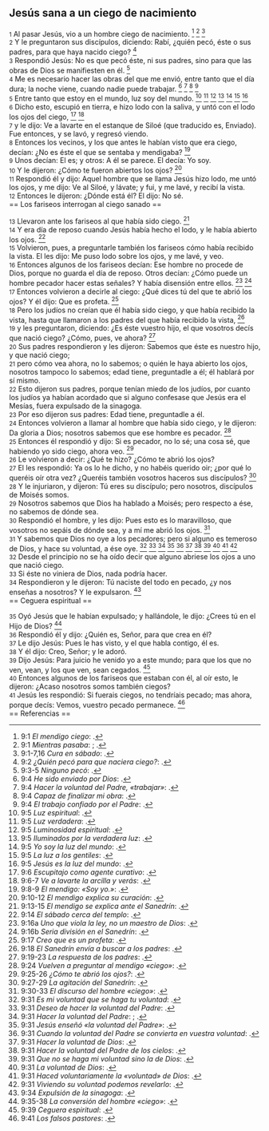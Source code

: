 == Jesús sana a un ciego de nacimiento ==

{{anchor|1}} <small>1</small> Al pasar Jesús, vio a un hombre ciego de nacimiento. <ref>9:1 ''El mendigo ciego'': {{lib|LU|164|3|1}}.</ref> <ref>9:1 ''Mientras pasaba'': {{lib|LU|171|7|5}}; {{lib|LU|171|7|9}}.</ref> <ref>9:1-7,16 ''Cura en sábado'': {{lib|LU|169|0|6}}.</ref><br>
{{anchor|2}} <small>2</small> Y le preguntaron sus discípulos, diciendo: Rabí, ¿quién pecó, éste o sus padres, para que haya nacido ciego? <ref>9:2 ''¿Quién pecó para que naciera ciego?'': {{lib|LU|164|3|2}}.</ref><br>
{{anchor|3}} <small>3</small> Respondió Jesús: No es que pecó éste, ni sus padres, sino para que las obras de Dios se manifiesten en él. <ref>9:3-5 ''Ninguno pecó'': {{lib|LU|164|3|7}}.</ref><br>
{{anchor|4}} <small>4</small> Me es necesario hacer las obras del que me envió, entre tanto que el día dura; la noche viene, cuando nadie puede trabajar. <ref>9:4 ''He sido enviado por Dios'': {{lib|LU|162|7|3}}.</ref> <ref>9:4 ''Hacer la voluntad del Padre, «trabajar»'': {{lib|LU|143|6|1}}.</ref> <ref>9:4 ''Capaz de finalizar mi obra'': {{lib|LU|174|0|2}}.</ref> <ref>9:4 ''El trabajo confiado por el Padre'': {{lib|LU|181|2|3}}.</ref><br>
{{anchor|5}} <small>5</small> Entre tanto que estoy en el mundo, luz soy del mundo. <ref>9:5 ''Luz espiritual'': {{lib|LU|0|6|9}}.</ref> <ref>9:5 ''Luz verdadera'': {{lib|LU|40|5|16}}.</ref> <ref>9:5 ''Luminosidad espiritual'': {{lib|LU|107|4|5}}.</ref> <ref>9:5 ''Iluminados por la verdadera luz'': {{lib|LU|52|1|7}}.</ref> <ref>9:5 ''Yo soy la luz del mundo'': {{lib|LU|182|1|10}}.</ref> <ref>9:5 ''La luz a los gentiles'': {{lib|LU|122|9|5}}.</ref> <ref>9:5 ''Jesús es la luz del mundo'': {{lib|LU|162|5|2}}.</ref><br>
{{anchor|6}} <small>6</small> Dicho esto, escupió en tierra, e hizo lodo con la saliva, y untó con el lodo los ojos del ciego, <ref>9:6 ''Escupitajo como agente curativo'': {{lib|LU|95|2|6}}.</ref> <ref>9:6-7 ''Ve a lavarte la arcilla y verás'': {{lib|LU|164|3|8}}.</ref><br>
{{anchor|7}} <small>7</small> y le dijo: Ve a lavarte en el estanque de Siloé (que traducido es, Enviado). Fue entonces, y se lavó, y regresó viendo.<br>
{{anchor|8}} <small>8</small> Entonces los vecinos, y los que antes le habían visto que era ciego, decían: ¿No es éste el que se sentaba y mendigaba? <ref>9:8-9 ''El mendigo: «Soy yo.»'': {{lib|LU|164|3|9}}.</ref><br>
{{anchor|9}} <small>9</small> Unos decían: El es; y otros: A él se parece. El decía: Yo soy.<br>
{{anchor|10}} <small>10</small> Y le dijeron: ¿Cómo te fueron abiertos los ojos? <ref>9:10-12 ''El mendigo explica su curación'': {{lib|LU|164|3|10}}.</ref><br>
{{anchor|11}} <small>11</small> Respondió él y dijo: Aquel hombre que se llama Jesús hizo lodo, me untó los ojos, y me dijo: Ve al Siloé, y lávate; y fui, y me lavé, y recibí la vista.<br>
{{anchor|12}} <small>12</small> Entonces le dijeron: ¿Dónde está él? El dijo: No sé.<br>
== Los fariseos interrogan al ciego sanado ==

{{anchor|13}} <small>13</small> Llevaron ante los fariseos al que había sido ciego. <ref>9:13-15 ''El mendigo se explica ante el Sanedrín'': {{lib|LU|164|4|2}}.</ref><br>
{{anchor|14}} <small>14</small> Y era día de reposo cuando Jesús había hecho el lodo, y le había abierto los ojos. <ref>9:14 ''El sábado cerca del templo'': {{lib|LU|164|3|16}}.</ref><br>
{{anchor|15}} <small>15</small> Volvieron, pues, a preguntarle también los fariseos cómo había recibido la vista. El les dijo: Me puso lodo sobre los ojos, y me lavé, y veo.<br>
{{anchor|16}} <small>16</small> Entonces algunos de los fariseos decían: Ese hombre no procede de Dios, porque no guarda el día de reposo. Otros decían: ¿Cómo puede un hombre pecador hacer estas señales? Y había disensión entre ellos. <ref>9:16a ''Uno que viola la ley, no un maestro de Dios'': {{lib|LU|164|4|3}}.</ref> <ref>9:16b ''Seria división en el Sanedrín'': {{lib|LU|164|4|4}}.</ref><br>
{{anchor|17}} <small>17</small> Entonces volvieron a decirle al ciego: ¿Qué dices tú del que te abrió los ojos? Y él dijo: Que es profeta. <ref>9:17 ''Creo que es un profeta'': {{lib|LU|164|4|4}}.</ref><br>
{{anchor|18}} <small>18</small> Pero los judíos no creían que él había sido ciego, y que había recibido la vista, hasta que llamaron a los padres del que había recibido la vista, <ref>9:18 ''El Sanedrín envía a buscar a los padres'': {{lib|LU|164|4|5}}.</ref><br>
{{anchor|19}} <small>19</small> y les preguntaron, diciendo: ¿Es éste vuestro hijo, el que vosotros decís que nació ciego? ¿Cómo, pues, ve ahora? <ref>9:19-23 ''La respuesta de los padres'': {{lib|LU|164|4|7}}.</ref><br>
{{anchor|20}} <small>20</small> Sus padres respondieron y les dijeron: Sabemos que éste es nuestro hijo, y que nació ciego;<br>
{{anchor|21}} <small>21</small> pero cómo vea ahora, no lo sabemos; o quién le haya abierto los ojos, nosotros tampoco lo sabemos; edad tiene, preguntadle a él; él hablará por sí mismo.<br>
{{anchor|22}} <small>22</small> Esto dijeron sus padres, porque tenían miedo de los judíos, por cuanto los judíos ya habían acordado que si alguno confesase que Jesús era el Mesías, fuera expulsado de la sinagoga.<br>
{{anchor|23}} <small>23</small> Por eso dijeron sus padres: Edad tiene, preguntadle a él.<br>
{{anchor|24}} <small>24</small> Entonces volvieron a llamar al hombre que había sido ciego, y le dijeron: Da gloria a Dios; nosotros sabemos que ese hombre es pecador. <ref>9:24 ''Vuelven a preguntar al mendigo «ciego»'': {{lib|LU|164|4|8}}.</ref><br>
{{anchor|25}} <small>25</small> Entonces él respondió y dijo: Si es pecador, no lo sé; una cosa sé, que habiendo yo sido ciego, ahora veo. <ref>9:25-26 ''¿Cómo te abrió los ojos?'': {{lib|LU|164|4|9}}.</ref><br>
{{anchor|26}} <small>26</small> Le volvieron a decir: ¿Qué te hizo? ¿Cómo te abrió los ojos?<br>
{{anchor|27}} <small>27</small> El les respondió: Ya os lo he dicho, y no habéis querido oir; ¿por qué lo queréis oír otra vez? ¿Queréis también vosotros haceros sus discípulos? <ref>9:27-29 ''La agitación del Sanedrín'': {{lib|LU|164|4|10}}.</ref><br>
{{anchor|28}} <small>28</small> Y le injuriaron, y dijeron: Tú eres su discípulo; pero nosotros, discípulos de Moisés somos.<br>
{{anchor|29}} <small>29</small> Nosotros sabemos que Dios ha hablado a Moisés; pero respecto a ése, no sabemos de dónde sea.<br>
{{anchor|30}} <small>30</small> Respondió el hombre, y les dijo: Pues esto es lo maravilloso, que vosotros no sepáis de dónde sea, y a mí me abrió los ojos. <ref>9:30-33 ''El discurso del hombre «ciego»'': {{lib|LU|164|4|11}}.</ref><br>
{{anchor|31}} <small>31</small> Y sabemos que Dios no oye a los pecadores; pero si alguno es temeroso de Dios, y hace su voluntad, a ése oye. <ref>9:31 ''Es mi voluntad que se haga tu voluntad'': {{lib|LU|118|8|11}}.</ref> <ref>9:31 ''Deseo de hacer la voluntad del Padre'': {{lib|LU|1|2|3}}.</ref> <ref>9:31 ''Hacer la voluntad del Padre'': {{lib|LU|0|5|10}}; {{lib|LU|195|6|16}}.</ref> <ref>9:31 ''Jesús enseñó «la voluntad del Padre»'': {{lib|LU|170|2|20}}.</ref> <ref>9:31 ''Cuando la voluntad del Padre se convierta en vuestra voluntad'': {{lib|LU|141|2|2}}.</ref> <ref>9:31 ''Hacer la voluntad de Dios'': {{lib|LU|117|0|1}}.</ref> <ref>9:31 ''Hacer la voluntad del Padre de los cielos'': {{lib|LU|196|0|2}}.</ref> <ref>9:31 ''Que no se haga mi voluntad sino la de Dios'': {{lib|LU|111|5|6}}.</ref> <ref>9:31 ''La voluntad de Dios'': {{lib|LU|196|0|8}}.</ref> <ref>9:31 ''Haced voluntariamente la «voluntad» de Dios'': {{lib|LU|140|8|20}}.</ref> <ref>9:31 ''Viviendo su voluntad podemos revelarlo'': {{lib|LU|131|10|2}}.</ref><br>
{{anchor|32}} <small>32</small> Desde el principio no se ha oído decir que alguno abriese los ojos a uno que nació ciego.<br>
{{anchor|33}} <small>33</small> Si éste no viniera de Dios, nada podría hacer.<br>
{{anchor|34}} <small>34</small> Respondieron y le dijeron: Tú naciste del todo en pecado, ¿y nos enseñas a nosotros? Y le expulsaron. <ref>9:34 ''Expulsión de la sinagoga'': {{lib|LU|164|4|11}}.</ref><br>
== Ceguera espiritual ==

{{anchor|35}} <small>35</small> Oyó Jesús que le habían expulsado; y hallándole, le dijo: ¿Crees tú en el Hijo de Dios? <ref>9:35-38 ''La conversión del hombre «ciego»'': {{lib|LU|164|5|4}}.</ref><br>
{{anchor|36}} <small>36</small> Respondió él y dijo: ¿Quién es, Señor, para que crea en él?<br>
{{anchor|37}} <small>37</small> Le dijo Jesús: Pues le has visto, y el que habla contigo, él es.<br>
{{anchor|38}} <small>38</small> Y él dijo: Creo, Señor; y le adoró.<br>
{{anchor|39}} <small>39</small> Dijo Jesús: Para juicio he venido yo a este mundo; para que los que no ven, vean, y los que ven, sean cegados. <ref>9:39 ''Ceguera espiritual'': {{lib|LU|101|6|8}}.</ref><br>
{{anchor|40}} <small>40</small> Entonces algunos de los fariseos que estaban con él, al oír esto, le dijeron: ¿Acaso nosotros somos también ciegos?<br>
{{anchor|41}} <small>41</small> Jesús les respondió: Si fuerais ciegos, no tendríais pecado; mas ahora, porque decís: Vemos, vuestro pecado permanece. <ref>9:41 ''Los falsos pastores'': {{lib|LU|165|2|3}}.</ref><br>
== Referencias ==

<references />
